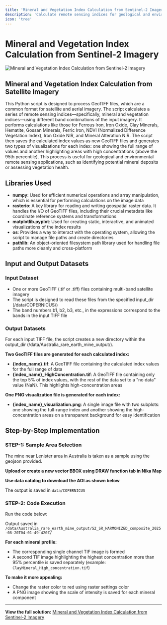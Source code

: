 ```yaml
---
title: 'Mineral and Vegetation Index Calculation from Sentinel-2 Imagery'
description: 'Calculate remote sensing indices for geological and environmental applications using different band combinations of satellite imagery'
icon: 'tree'
---
```


# Mineral and Vegetation Index Calculation from Sentinel-2 Imagery

![Mineral and Vegetation Index Calculation from Sentinel-2 Imagery](/industrial-solutions/mineral-vegetation-index-sentinel2.jpeg)

## Mineral and Vegetation Index Calculation from Satellite Imagery

This Python script is designed to process GeoTIFF files, which are a common format for satellite and aerial imagery. The script calculates a series of remote sensing indices—specifically, mineral and vegetation indices—using different band combinations of the input imagery. It performs calculations like those for Ferrous Iron, Iron Oxide, Clay Minerals, Hematite, Gossan Minerals, Ferric Iron, NDVI (Normalized Difference Vegetation Index), Iron Oxide NIR, and Mineral Alteration NIR. The script then saves the calculated index values as new GeoTIFF files and generates two types of visualizations for each index: one showing the full range of values and another highlighting areas with high concentrations (above the 95th percentile). This process is useful for geological and environmental remote sensing applications, such as identifying potential mineral deposits or assessing vegetation health.

## Libraries Used

- **numpy**: Used for efficient numerical operations and array manipulation, which is essential for performing calculations on the image data
- **rasterio**: A key library for reading and writing geospatial raster data. It handles the I/O of GeoTIFF files, including their crucial metadata like coordinate reference systems and transformations
- **matplotlib.pyplot**: Used for creating static, interactive, and animated visualizations of the index results
- **os**: Provides a way to interact with the operating system, allowing the script to manage file paths and create directories
- **pathlib**: An object-oriented filesystem path library used for handling file paths more cleanly and cross-platform

## Input and Output Datasets

### Input Dataset
- One or more GeoTIFF (.tif or .tiff) files containing multi-band satellite imagery
- The script is designed to read these files from the specified input_dir (/data/COPERNICUS/)
- The band numbers b1, b2, b3, etc., in the expressions correspond to the bands in the input TIFF file

### Output Datasets
For each input TIFF file, the script creates a new directory within the output_dir (/data/Australia_rare_earth_mine_output/).

**Two GeoTIFF files are generated for each calculated index:**

- **{index_name}.tif**: A GeoTIFF file containing the calculated index values for the full range of data
- **{index_name}_HighConcentration.tif**: A GeoTIFF file containing only the top 5% of index values, with the rest of the data set to a "no data" value (NaN). This highlights high-concentration areas

**One PNG visualization file is generated for each index:**

- **{index_name}_visualization.png**: A single image file with two subplots: one showing the full-range index and another showing the high-concentration areas on a transparent background for easy identification

## Step-by-Step Implementation

### STEP-1: Sample Area Selection
The mine near Lenister area in Australia is taken as a sample using the geojson provided.

**Upload or create a new vector BBOX using DRAW function tab in Nika Map**

**Use data catalog to download the AOI as shown below**

The output is saved in `data/COPERNICUS`

### STEP-2: Code Execution
Run the code below:

Output saved in `/data/Australia_rare_earth_mine_output/S2_SR_HARMONIZED_composite_2025-08-20T04-01-49-420Z/`

**For each mineral profile:**

- The corresponding single channel TIF image is formed
- A second TIF image highlighting the highest concentration more than 95% percentile is saved separately (example: `ClayMineral_High_concentration.tif`)

**To make it more appealing:**

- Change the raster color to red using raster settings color
- A PNG image showing the scale of intensity is saved for each mineral component

---

**View the full solution:** <a href="https://planet.nika.eco/en/hub/solutions/b3a90269-8e48-406a-872e-4d05d38972b7" target="_blank">Mineral and Vegetation Index Calculation from Sentinel-2 Imagery</a>
